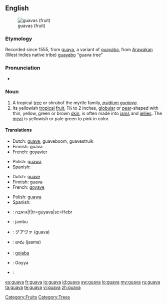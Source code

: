 {{wikipedia}}
==English==
[[Image:Psidium guajava fruit.jpg|thumb|guavas (fruit)]]

===Etymology===
Recorded since 1555, from {{etyl|es}} [[guaya]], a variant of [[guayaba]], from [[Arawakan]] (West Indies native tribe) [[guayabo]] "guava tree" 

===Pronunciation===
* {{a|US}} {{IPA|/ˈgwɑvə/}}
*: {{rhymes|ɑːvə}}

===Noun===
{{en-noun}}

# A tropical [[tree]] or shrubof the myrtle family, ''[[psidium guajava]]''.
# Its yellowish [[tropical]] [[fruit]], 1¼ to 2 inches, [[globular]] or [[pear]]-shaped with thin, yellow, green or brown [[skin]], is often made into [[jam]]s and [[jelly|jellies]]. The [[meat]] is yellowish or pale green to pink in color.

====Translations====
{{trans-top|tree or shrub}}
* Dutch: [[guave]], guaveboom, guavestruik
* Finnish: guava
* French: [[goyavier]] {{m}}
{{trans-mid}}
* Polish: [[guawa]] {{f}}
* Spanish: {{t+|es|guayabo}}
{{trans-bottom}}

{{trans-top|Fruit}}
* Dutch: [[guave]]
* Finnish: guava
* French: [[goyave]]
{{trans-mid}}
* Polish: [[guawa]] {{f}}
* Spanish: {{t-|es|guayaba}}
{{trans-bottom}}

{{checktrans-top}}
* {{ttbc|Hebrew}}: גויאבה|f|tr=guyava|sc=Hebr
* {{ttbc|Indonesian}}: jambu
* {{ttbc|Japanese}}: グアヴァ (guava)
* {{ttbc|Telugu}}: జామ (jaama)
* {{ttbc|Portuguese}}: [[goiaba]]
* {{ttbc|Tamil}}: Goyya
* {{ttbc|Vietnamese}}: {{t+|vi|ổi|xs=Vietnamese}}
{{checktrans-bottom}}

[[Category:Fruits]]
[[Category:Trees]]

[[es:guava]]
[[fr:guava]]
[[io:guava]]
[[id:guava]]
[[sw:guava]]
[[lo:guava]]
[[my:guava]]
[[ru:guava]]
[[ta:guava]]
[[te:guava]]
[[vi:guava]]
[[zh:guava]]
